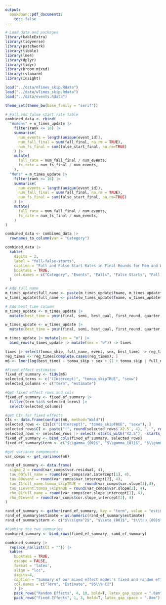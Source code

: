 ```yaml
---
output:
  bookdown::pdf_document2: 
    toc: false
---
```

```r
# Load data and packages
library(kableExtra)
library(tidyverse)
library(patchwork)
library(tibble)
library(lme4)
library(dplyr)
library(tidyr)
library(broom.mixed)
library(rstanarm)
library(insight)

load("../data/mTimes_skip.Rdata")
load("../data/wTimes_skip.Rdata")
load("../data/events.Rdata")

theme_set(theme_bw(base_family = "serif"))

```


```r
# Fall and false start rate table
combined_data <- rbind(
  "Womens" = w_times_update |> 
    filter(rank <= 16) |> 
    summarise(
      num_events = length(unique(event_id)),
      num_fall_final = sum(fall_final, na.rm = TRUE),
      num_fs_final = sum(false_start_final, na.rm=TRUE)
    ) |> 
    mutate(
      fall_rate = num_fall_final / num_events,
      fs_rate = num_fs_final / num_events,
    ),
  "Mens" = m_times_update |> 
    filter(rank <= 16) |> 
    summarise(
      num_events = length(unique(event_id)),
      num_fall_final = sum(fall_final, na.rm = TRUE),
      num_fs_final = sum(false_start_final, na.rm=TRUE)
    ) |> 
    mutate(
      fall_rate = num_fall_final / num_events,
      fs_rate = num_fs_final / num_events,
    )
)

combined_data <- combined_data |>
  rownames_to_column(var = "Category")

combined_data |>
  kable(
    digits = 2,
    label = "fall-false-starts",
    caption = "Fall and False Start Rates in Final Rounds for Men and Women",
    booktabs = TRUE,
    col.names = c("Category", "Events", "Falls", "False Starts", "Fall Rate", "False Start Rate"),
  ) 
```

```r
# Add full name
m_times_update$full_name <- paste(m_times_update$fname, m_times_update$lname, sep = " ")
w_times_update$full_name <- paste(w_times_update$fname, w_times_update$lname, sep = " ")

# Add best time column
m_times_update <- m_times_update |>
  mutate(best_time = pmin(final, semi, best_qual, first_round, quarter, small_final, big_final, na.rm = TRUE))

w_times_update <- w_times_update |>
  mutate(best_time = pmin(final, semi, best_qual, first_round, quarter, small_final, big_final, na.rm = TRUE))

m_times_update |> mutate(sex = "m") |>
  bind_rows(w_times_update |> mutate(sex = "w")) -> times

times |> select(tomoa_skip, full_name, event, sex, best_time) -> reg_times
reg_times <- reg_times[complete.cases(reg_times), ]
m6 <- lmer(log(best_time) ~ tomoa_skip + sex + (1 + tomoa_skip | full_name) + (1 + tomoa_skip | event), data = reg_times)

#Fixed effect estimates
fixed_ef_summary <- tidy(m6)
selected_terms <- c("(Intercept)", "tomoa_skipTRUE", "sexw")
selected_columns <- c("term", "estimate")

#Get fixed effect rows and cols
fixed_ef_summary <- fixed_ef_summary |>
  filter(term %in% selected_terms) |>
  select(selected_columns)

#get CIs for fixed effects
CIs <- data.frame(confint(m6, method="Wald"))
selected_rows <- CIs[c("(Intercept)", "tomoa_skipTRUE", "sexw"), ]
selected_rows$CI <- paste("(", round(selected_rows$`X2.5`, 4), ", ", round(selected_rows$`X97.5`, 4), ")", sep = "")
selected_rows <- selected_rows |> select(-starts_with("X2.5"), -starts_with("X97.5"))
fixed_ef_summary <- bind_cols(fixed_ef_summary, selected_rows)
fixed_ef_summary$term <- c("$\\gamma_{00}$", "$\\gamma_{01}$", "$\\gamma_{02}$")

#get variance components
var_comps <- get_variance(m6)

rand_ef_summary <- data.frame(
  sigma_2 = round(var_comps$var.residual, 4),
  tau_00full_name = round(var_comps$var.intercept[1], 4),
  tau_00event = round(var_comps$var.intercept[2], 4),
  tau_11full_name.tomoa_skipTRUE =  round(var_comps$var.slope[1],4),
  tau_11event.tomoa_skipTRUE = round(var_comps$var.slope[2], 4),
  rho_01full_name = round(var_comps$cor.slope_intercept[1], 4),
  rho_01event = round(var_comps$cor.slope_intercept[2], 4)
)

rand_ef_summary <- gather(rand_ef_summary, key = "term", value = "estimate")
rand_ef_summary$estimate = as.numeric(rand_ef_summary$estimate)
rand_ef_summary$term <- c("$\\sigma^2$", "$\\eta_{00}$", "$\\tau_{00}$", "$\\eta_{11}$", "$\\tau_{11}$", "$\\eta_{01}$", "$\\tau_{01}$")

#Combine the two summaries
combined_summary <- bind_rows(fixed_ef_summary, rand_ef_summary)

combined_summary |>
  replace_na(list(CI = "")) |>
  kable(
    booktabs = TRUE,
    escape = FALSE,
    format = 'latex',
    align = "lcc",
    digits=4,
    caption = "Summary of our mixed effect model's fixed and random effects", 
    col.names = c("Term", "Estimate", "95\\% CI")
    ) |>
    pack_rows("Random Effects", 4, 10, bold=T, latex_gap_space = ".8em") |>
    pack_rows("Fixed Effects", 1, 3, bold=T, latex_gap_space = ".8em")

```